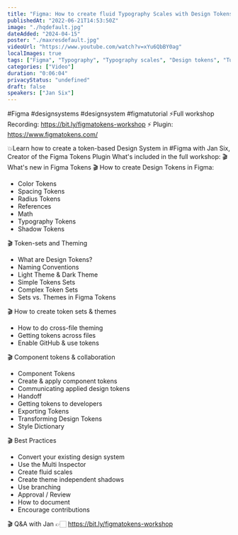 ```yaml
---
title: "Figma: How to create fluid Typography Scales with Design Tokens - Tutorial with Jan Six"
publishedAt: "2022-06-21T14:53:50Z"
image: "./hqdefault.jpg"
dateAdded: "2024-04-15"
poster: "./maxresdefault.jpg"
videoUrl: "https://www.youtube.com/watch?v=xYu6QbBY0ag"
localImages: true
tags: ["Figma", "Typography", "Typography scales", "Design tokens", "Tutorial"]
categories: ["Video"]
duration: "0:06:04"
privacyStatus: "undefined"
draft: false
speakers: ["Jan Six"]
---
```

#Figma #designsystems #designsystem #figmatutorial 
⚡️Full workshop Recording: https://bit.ly/figmatokens-workshop
⚡️ Plugin: https://www.figmatokens.com/

💥Learn how to create a token-based Design System in #Figma with Jan Six, Creator of the Figma Tokens Plugin
What's included in the full workshop:
🎬 What's new in Figma Tokens
🎬 How to create Design Tokens in Figma:
- Color Tokens
- Spacing Tokens
- Radius Tokens 
- References
- Math
- Typography Tokens 
- Shadow Tokens

🎬 Token-sets and Theming
- What are Design Tokens?
- Naming Conventions
- Light Theme & Dark Theme
- Simple Tokens Sets
- Complex Token Sets
- Sets vs. Themes in Figma Tokens

🎬 How to create token sets & themes
- How to do cross-file theming 
- Getting tokens across files 
- Enable GitHub & use tokens 

🎬 Component tokens & collaboration
- Component Tokens
- Create & apply component tokens 
- Communicating applied design tokens
- Handoff
- Getting tokens to developers
- Exporting Tokens 
- Transforming Design Tokens
- Style Dictionary



🎬 Best Practices
- Convert your existing design system
- Use the Multi Inspector
- Create fluid scales
- Create theme independent shadows
- Use branching
- Approval / Review
- How to document
- Encourage contributions 

🎬 Q&A with Jan 
👉🏻 https://bit.ly/figmatokens-workshop
